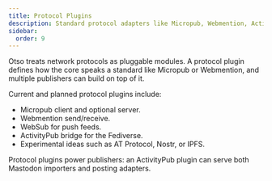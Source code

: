 ```yaml
---
title: Protocol Plugins
description: Standard protocol adapters like Micropub, Webmention, ActivityPub, and more.
sidebar:
  order: 9
---
```


Otso treats network protocols as pluggable modules. A protocol plugin defines how the core speaks a standard like Micropub or Webmention, and multiple publishers can build on top of it.

Current and planned protocol plugins include:

- Micropub client and optional server.
- Webmention send/receive.
- WebSub for push feeds.
- ActivityPub bridge for the Fediverse.
- Experimental ideas such as AT Protocol, Nostr, or IPFS.

Protocol plugins power publishers: an ActivityPub plugin can serve both Mastodon importers and posting adapters.
